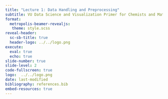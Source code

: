```yaml
---
title: "Lecture 1: Data Handling and Preprocessing"
subtitle: VU Data Science and Visualization Primer for Chemists and Material Scientistsn"
format: 
  metropolis-beamer-revealjs: 
   theme: style.scss
reveal-header:
  sc-sb-title: true
  header-logo: ../../logo.png
execute: 
  eval: true
  echo: true
slide-number: true
slide-level: 2
code-fullscreen: true
logo:  ../../logo.png
date: last-modified
bibliography: references.bib
embed-resources: true
---
```


